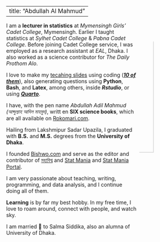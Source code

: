 
---
title: "Abdullah Al Mahmud"
---

<img style="float: right; border-radius: 50%;" src="img/mahmud.jpg" width="30%">

I am a **lecturer in statistics** at *Mymensingh Girls' Cadet College*, Mymensingh. Earlier I taught statistics at *Sylhet Cadet College* & *Pabna Cadet College*. Before joining Cadet College service, I was employed as a research assistant at *EAL*, Dhaka. I also worked as a science contributor for *The Daily Prothom Alo*.

I love to make my [tecahing slides](https://docs.statmania.info/lectures) using coding ([***10 of them***](https://docs.statmania.info)), also generating questions using **Python**, **Bash**, and **Latex**, among others, inside ***Rstudio***, or using [***Quarto***](https://quarto.org).

I have, with the pen name *Abdullah Adil Mahmud (আব্দুল্যাহ আদিল মাহমুদ)*, writt
en **SIX science books**, which are all available on [Rokomari.com](https://www.rokomari.com/book/author/47631).

Hailing from Lakshmipur Sadar Upazila, I graduated with **B.S.** and **M.S.** degrees from the **University of Dhaka**.

I founded [Bishwo.com](https://www.bishwo.com) and serve as the editor and contributor of [মহাবিশ্ব](https://sky.bishwo.com) and [Stat Mania](https://www.statmania.info) and [Stat Mania Portal](https://portal.statmania.info).

I am very passionate about teaching, writing, programming, and data analysis, and I continue doing all of them.

**Learning** is by far my best hobby. In my free time, I love to roam around, connect with people, and watch sky.

I am married 💓 to Salma Siddika, also an alumna of University of Dhaka.
